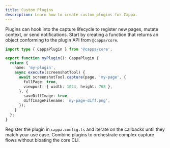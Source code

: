 ```yaml
---
title: Custom Plugins
description: Learn how to create custom plugins for Cappa.
---
```


Plugins can hook into the capture lifecycle to register new pages, mutate context, or send
notifications. Start by creating a function that returns an object conforming to the plugin API from
`@cappa/core`.

```ts
import type { CappaPlugin } from '@cappa/core';

export function myPlugin(): CappaPlugin {
  return {
    name: 'my-plugin',
    async execute(screenshotTool) {
      await screenshotTool.capture(page, 'my-page', {
        fullPage: true,
        viewport: { width: 1024, height: 768 },
      }, {
        saveDiffImage: true,
        diffImageFilename: 'my-page-diff.png',
      });
    }
  };
}
```

Register the plugin in `cappa.config.ts` and iterate on the callbacks until they match your use
case. Combine plugins to orchestrate complex capture flows without bloating the core CLI.
